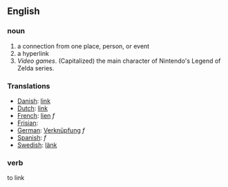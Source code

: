 ==English==

===noun===

#a connection from one place, person, or event
#a hyperlink
#''Video games''. (Capitalized) the main character of Nintendo's Legend of Zelda series.

===Translations===

*[[Danish]]: [[link]]
*[[Dutch]]: [[link]]
*[[French]]: [[lien]] ''f''
*[[Frisian]]: [[]]
*[[German]]: [[Verknüpfung]] ''f''
*[[Spanish]]: [[]] ''f''
*[[Swedish]]: [[länk]]

===verb===

to link